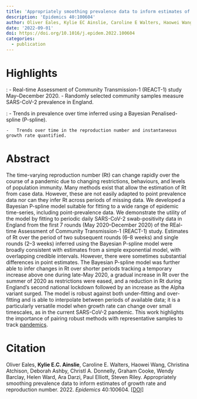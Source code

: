 ```yaml
---
title: 'Appropriately smoothing prevalence data to inform estimates of growth rate and reproduction number'
description: 'Epidemics 40:100604'
author: Oliver Eales, Kylie EC Ainslie, Caroline E Walters, Haowei Wang, Christina Atchison, Deborah Ashby, Christl A Donnelly, Graham Cooke, Wendy Barclay, Helen Ward, Ara Darzi, Paul Elliott, Steven Riley
date: '2022-09-01'
doi: https://doi.org/10.1016/j.epidem.2022.100604
categories: 
  - publication
---
```


# Highlights

:   -   Real-time Assessment of Community Transmission-1 (REACT-1) study May--December 2020.
    -   Randomly selected community samples measure SARS-CoV-2 prevalence in England.

:   -   Trends in prevalence over time inferred using a Bayesian Penalised-spline (P-spline).

    -   Trends over time in the reproduction number and instantaneous growth rate quantified.

# **Abstract**

The time-varying reproduction number (Rt) can change rapidly over the course of a pandemic due to changing restrictions, behaviours, and levels of population immunity. Many methods exist that allow the estimation of Rt from case data. However, these are not easily adapted to point prevalence data nor can they infer Rt across periods of missing data. We developed a Bayesian P-spline model suitable for fitting to a wide range of epidemic time-series, including point-prevalence data. We demonstrate the utility of the model by fitting to periodic daily SARS-CoV-2 swab-positivity data in England from the first 7 rounds (May 2020--December 2020) of the REal-time Assessment of Community Transmission-1 (REACT-1) study. Estimates of Rt over the period of two subsequent rounds (6--8 weeks) and single rounds (2--3 weeks) inferred using the Bayesian P-spline model were broadly consistent with estimates from a simple exponential model, with overlapping credible intervals. However, there were sometimes substantial differences in point estimates. The Bayesian P-spline model was further able to infer changes in Rt over shorter periods tracking a temporary increase above one during late-May 2020, a gradual increase in Rt over the summer of 2020 as restrictions were eased, and a reduction in Rt during England's second national lockdown followed by an increase as the Alpha variant surged. The model is robust against both under-fitting and over-fitting and is able to interpolate between periods of available data; it is a particularly versatile model when growth rate can change over small timescales, as in the current SARS-CoV-2 pandemic. This work highlights the importance of pairing robust methods with representative samples to track [pandemics](https://www.sciencedirect.com/topics/medicine-and-dentistry/pandemic "Learn more about pandemics from ScienceDirect's AI-generated Topic Pages").

# Citation

Oliver Eales, **Kylie E.C. Ainslie**, Caroline E. Walters, Haowei Wang, Christina Atchison, Deborah Ashby, Christl A. Donnelly, Graham Cooke, Wendy Barclay, Helen Ward, Ara Darzi, Paul Elliott, Steven Riley. Appropriately smoothing prevalence data to inform estimates of growth rate and reproduction number. 2022. *Epidemics* 40:100604. [\[DOI\]](https://doi.org/10.1016/j.epidem.2022.100604)
